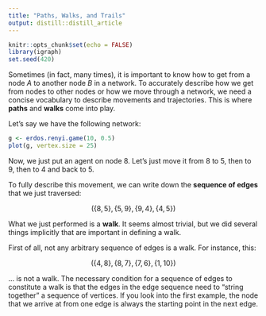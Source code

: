 ```yaml
---
title: "Paths, Walks, and Trails"
output: distill::distill_article
---
```


```r
knitr::opts_chunk$set(echo = FALSE)
library(igraph)
set.seed(420)
```


Sometimes (in fact, many times), it is important to know how to get from a node $A$ to another node $B$ in a network.
To accurately describe how we get from nodes to other nodes or how we move through a network, we need a concise vocabulary to describe movements and trajectories.
This is where **paths** and **walks** come into play.

Let's say we have the following network:

```r
g <- erdos.renyi.game(10, 0.5)
plot(g, vertex.size = 25)
```


Now, we just put an agent on node $8$.
Let's just move it from $8$ to $5$, then to $9$, then to $4$ and back to $5$.

To fully describe this movement, we can write down the **sequence of edges** that we just traversed:

$$
(\{8, 5\}, \{5, 9\}, \{9, 4\}, \{4, 5\})
$$

What we just performed is a **walk**.
It seems almost trivial, but we did several things implicitly that are important in defining a walk.

First of all, not any arbitrary sequence of edges is a walk.
For instance, this:

$$
(\{4, 8\}, \{8, 7\}, \{7, 6\}, \{1, 10\})
$$

... is not a walk.
The necessary condition for a sequence of edges to constitute a walk is that the edges in the edge sequence need to "string together" a sequence of vertices.
If you look into the first example, the node that we arrive at from one edge is always the starting point in the next edge.















